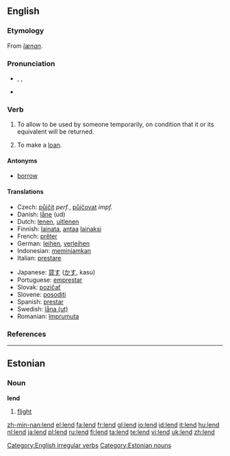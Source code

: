 ==English==

===Etymology===
From {{OE.}} ''[[lænan]]''.

===Pronunciation===
* {{enPR|lĕnd}}, {{IPA|/lɛnd/}}, {{SAMPA|/lEnd/}}
* {{audio|en-us-lend.ogg|Audio (US)}}
*: {{rhymes|ɛnd}}

===Verb===
{{en-verb|lends|lending|lent}}

# {{transitive}} To allow to be used by someone temporarily, on condition that it or its equivalent will be returned.
# {{intransitive}} To make a [[loan]].

====Antonyms====
* [[borrow]]

====Translations====
{{trans-top|to allow to be used temporarily}}
* Czech: [[půjčit]] ''perf.'', [[půjčovat]] ''impf.''
* Danish: [[låne]] (ud)
* Dutch: [[lenen]], [[uitlenen]]
* Finnish: [[lainata]], [[antaa]] [[laina]]ksi
* French: [[prêter]]
* German: [[leihen]], [[verleihen]]
* Indonesian: [[pinjam|meminjamkan]]
* Italian: [[prestare]]
{{trans-mid}}
* Japanese: [[貸す]] ([[かす]], kasu)
* Portuguese: [[emprestar]]
* Slovak: [[pozičať]]
* Slovene: [[posoditi]]
* Spanish: [[prestar]]
* Swedish: [[låna (ut)]]
* Romanian: [[împrumuta]]
{{trans-bottom}}

===References===
{{R:Century 1911}}
{{R:Webster 1913}}

[[Category:English irregular verbs]]

----

==Estonian==

===Noun===
'''lend'''

# [[flight]]

[[Category:Estonian nouns]]

[[zh-min-nan:lend]]
[[el:lend]]
[[fa:lend]]
[[fr:lend]]
[[gl:lend]]
[[io:lend]]
[[id:lend]]
[[it:lend]]
[[hu:lend]]
[[nl:lend]]
[[ja:lend]]
[[pl:lend]]
[[ru:lend]]
[[fi:lend]]
[[ta:lend]]
[[te:lend]]
[[vi:lend]]
[[uk:lend]]
[[zh:lend]]